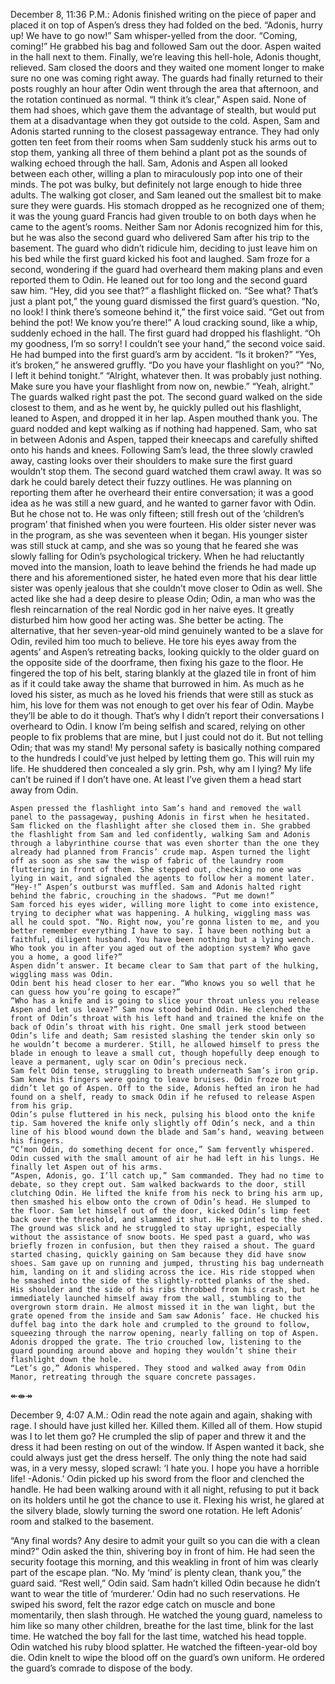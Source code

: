 December 8, 11:36 P.M.: Adonis finished writing on the piece of paper and placed it on top of Aspen’s dress they had folded on the bed. 
“Adonis, hurry up! We have to go now!” Sam whisper-yelled from the door. 
“Coming, coming!” He grabbed his bag and followed Sam out the door. Aspen waited in the hall next to them. Finally, we’re leaving this hell-hole, Adonis thought, relieved. Sam closed the doors and they waited one moment longer to make sure no one was coming right away.
The guards had finally returned to their posts roughly an hour after Odin went through the area that afternoon, and the rotation continued as normal. 
“I think it’s clear,” Aspen said. None of them had shoes, which gave them the advantage of stealth, but would put them at a disadvantage when they got outside to the cold. Aspen, Sam and Adonis started running to the closest passageway entrance.
They had only gotten ten feet from their rooms when Sam suddenly stuck his arms out to stop them, yanking all three of them behind a plant pot as the sounds of walking echoed through the hall. Sam, Adonis and Aspen all looked between each other, willing a plan to miraculously pop into one of their minds. The pot was bulky, but definitely not large enough to hide three adults. 
The walking got closer, and Sam leaned out the smallest bit to make sure they were guards. His stomach dropped as he recognized one of them; it was the young guard Francis had given trouble to on both days when he came to the agent’s rooms. Neither Sam nor Adonis recognized him for this, but he was also the second guard who delivered Sam after his trip to the basement. The guard who didn’t ridicule him, deciding to just leave him on his bed while the first guard kicked his foot and laughed. Sam froze for a second, wondering if the guard had overheard them making plans and even reported them to Odin. He leaned out for too long and the second guard saw him.
	“Hey, did you see that?” a flashlight flicked on.
	“See what? That’s just a plant pot,” the young guard dismissed the first guard’s question.
	“No, no look! I think there’s someone behind it,” the first voice said. “Get out from behind the pot! We know you’re there!”
	A loud cracking sound, like a whip, suddenly echoed in the hall. The first guard had dropped his flashlight. 
	“Oh my goodness, I’m so sorry! I couldn’t see your hand,” the second voice said. He had bumped into the first guard’s arm by accident. “Is it broken?”
	“Yes, it’s broken,” he answered gruffly. “Do you have your flashlight on you?”
	“No, I left it behind tonight.”
	“Alright, whatever then. It was probably just nothing. Make sure you have your flashlight from now on, newbie.”
	“Yeah, alright.”
	The guards walked right past the pot. The second guard walked on the side closest to them, and as he went by, he quickly pulled out his flashlight, leaned to Aspen, and dropped it in her lap. Aspen mouthed thank you. The guard nodded and kept walking as if nothing had happened. 
	Sam, who sat in between Adonis and Aspen, tapped their kneecaps and carefully shifted onto his hands and knees. Following Sam’s lead, the three slowly crawled away, casting looks over their shoulders to make sure the first guard wouldn’t stop them. 
	The second guard watched them crawl away. It was so dark he could barely detect their fuzzy outlines. He was planning on reporting them after he overheard their entire conversation; it was a good idea as he was still a new guard, and he wanted to garner favor with Odin. But he chose not to. He was only fifteen; still fresh out of the ‘children’s program’ that finished when you were fourteen. His older sister never was in the program, as she was seventeen when it began. His younger sister was still stuck at camp, and she was so young that he feared she was slowly falling for Odin’s psychological trickery. When he had reluctantly moved into the mansion, loath to leave behind the friends he had made up there and his aforementioned sister, he hated even more that his dear little sister was openly jealous that she couldn’t move closer to Odin as well. She acted like she had a deep desire to please Odin; Odin, a man who was the flesh reincarnation of the real Nordic god in her naive eyes. It greatly disturbed him how good her acting was. 
She better be acting. The alternative, that her seven-year-old mind genuinely wanted to be a slave for Odin, reviled him too much to believe. He tore his eyes away from the agents’ and Aspen’s retreating backs, looking quickly to the older guard on the opposite side of the doorframe, then fixing his gaze to the floor. He fingered the top of his belt, staring blankly at the glazed tile in front of him as if it could take away the shame that burrowed in him. As much as he loved his sister, as much as he loved his friends that were still as stuck as him, his love for them was not enough to get over his fear of Odin. Maybe they’ll be able to do it though. That’s why I didn’t report their conversations I overheard to Odin. I know I’m being selfish and scared, relying on other people to fix problems that are mine, but I just could not do it. But not telling Odin; that was my stand! My personal safety is basically nothing compared to the hundreds I could’ve just helped by letting them go. 
This will ruin my life. He shuddered then concealed a sly grin. Psh, why am I lying? My life can’t be ruined if I don’t have one. At least I’ve given them a head start away from Odin. 

	Aspen pressed the flashlight into Sam’s hand and removed the wall panel to the passageway, pushing Adonis in first when he hesitated. Sam flicked on the flashlight after she closed them in. She grabbed the flashlight from Sam and led confidently, walking Sam and Adonis through a labyrinthine course that was even shorter than the one they already had planned from Francis’ crude map. Aspen turned the light off as soon as she saw the wisp of fabric of the laundry room fluttering in front of them. She stepped out, checking no one was lying in wait, and signaled the agents to follow her a moment later. 
	“Hey-!” Aspen’s outburst was muffled. Sam and Adonis halted right behind the fabric, crouching in the shadows. “Put me down!”
	Sam forced his eyes wider, willing more light to come into existence, trying to decipher what was happening. A hulking, wiggling mass was all he could spot. “No. Right now, you’re gonna listen to me, and you better remember everything I have to say. I have been nothing but a faithful, diligent husband. You have been nothing but a lying wench. Who took you in after you aged out of the adoption system? Who gave you a home, a good life?” 
	Aspen didn’t answer. It became clear to Sam that part of the hulking, wiggling mass was Odin.
	Odin bent his head closer to her ear. “Who knows you so well that he can guess how you’re going to escape?”
	“Who has a knife and is going to slice your throat unless you release Aspen and let us leave?” Sam now stood behind Odin. He clenched the front of Odin’s throat with his left hand and trained the knife on the back of Odin’s throat with his right. One small jerk stood between Odin’s life and death; Sam resisted slashing the tender skin only so he wouldn’t become a murderer. Still, he allowed himself to press the blade in enough to leave a small cut, though hopefully deep enough to leave a permanent, ugly scar on Odin’s precious neck. 
	Sam felt Odin tense, struggling to breath underneath Sam’s iron grip. Sam knew his fingers were going to leave bruises. Odin froze but didn’t let go of Aspen. Off to the side, Adonis hefted an iron he had found on a shelf, ready to smack Odin if he refused to release Aspen from his grip. 
	Odin’s pulse fluttered in his neck, pulsing his blood onto the knife tip. Sam hovered the knife only slightly off Odin’s neck, and a thin line of his blood wound down the blade and Sam’s hand, weaving between his fingers. 
	“C’mon Odin, do something decent for once,” Sam fervently whispered.
	Odin cussed with the small amount of air he had left in his lungs. He finally let Aspen out of his arms. 
	“Aspen, Adonis, go. I’ll catch up,” Sam commanded. They had no time to debate, so they crept out. Sam walked backwards to the door, still clutching Odin. He lifted the knife from his neck to bring his arm up, then smashed his elbow onto the crown of Odin’s head. He slumped to the floor. Sam let himself out of the door, kicked Odin’s limp feet back over the threshold, and slammed it shut. He sprinted to the shed. The ground was slick and he struggled to stay upright, especially without the assistance of snow boots. He sped past a guard, who was briefly frozen in confusion, but then they raised a shout. The guard started chasing, quickly gaining on Sam because they did have snow shoes. Sam gave up on running and jumped, thrusting his bag underneath him, landing on it and sliding across the ice. His ride stopped when he smashed into the side of the slightly-rotted planks of the shed. His shoulder and the side of his ribs throbbed from his crash, but he immediately launched himself away from the wall, stumbling to the overgrown storm drain. He almost missed it in the wan light, but the grate opened from the inside and Sam saw Adonis’ face. He chucked his duffel bag into the dark hole and crumpled to the ground to follow, squeezing through the narrow opening, nearly falling on top of Aspen. Adonis dropped the grate. The trio crouched low, listening to the guard pounding around above and hoping they wouldn’t shine their flashlight down the hole. 
	“Let’s go,” Adonis whispered. They stood and walked away from Odin Manor, retreating through the square concrete passages. 

↞⇼↠
	
December 9, 4:07 A.M.: Odin read the note again and again, shaking with rage. I should have just killed her. Killed them. Killed all of them. How stupid was I to let them go?
He crumpled the slip of paper and threw it and the dress it had been resting on out of the window. If Aspen wanted it back, she could always just get the dress herself. The only thing the note had said was, in a very messy, sloped scrawl: ‘I hate you. I hope you have a horrible life! -Adonis.’ 
Odin picked up his sword from the floor and clenched the handle. He had been walking around with it all night, refusing to put it back on its holders until he got the chance to use it. Flexing his wrist, he glared at the silvery blade, slowly turning the sword one rotation. He left Adonis’ room and stalked to the basement.

“Any final words? Any desire to admit your guilt so you can die with a clean mind?” Odin asked the thin, shivering boy in front of him. He had seen the security footage this morning, and this weakling in front of him was clearly part of the escape plan. 
“No. My ‘mind’ is plenty clean, thank you,” the guard said. 
“Rest well,” Odin said. Sam hadn’t killed Odin because he didn’t want to wear the title of ‘murderer.’ Odin had no such reservations. He swiped his sword, felt the razor edge catch on muscle and bone momentarily, then slash through. He watched the young guard, nameless to him like so many other children, breathe for the last time, blink for the last time. He watched the boy fall for the last time, watched his head topple. Odin watched his ruby blood splatter. 
He watched the fifteen-year-old boy die.
Odin knelt to wipe the blood off on the guard’s own uniform. He ordered the guard’s comrade to dispose of the body.
